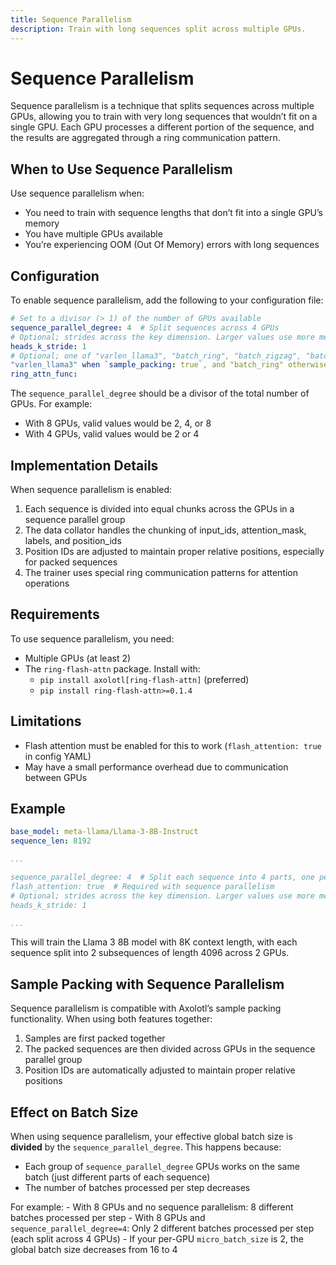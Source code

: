 ```yaml
---
title: Sequence Parallelism
description: Train with long sequences split across multiple GPUs.
---
```


# Sequence Parallelism

Sequence parallelism is a technique that splits sequences across multiple GPUs,
allowing you to train with very long sequences that wouldn't fit on a single GPU. Each
GPU processes a different portion of the sequence, and the results are aggregated
through a ring communication pattern.

## When to Use Sequence Parallelism

Use sequence parallelism when:

- You need to train with sequence lengths that don't fit into a single GPU's memory
- You have multiple GPUs available
- You're experiencing OOM (Out Of Memory) errors with long sequences

## Configuration

To enable sequence parallelism, add the following to your configuration file:

```yaml
# Set to a divisor (> 1) of the number of GPUs available
sequence_parallel_degree: 4  # Split sequences across 4 GPUs
# Optional; strides across the key dimension. Larger values use more memory but should make training faster.
heads_k_stride: 1
# Optional; one of "varlen_llama3", "batch_ring", "batch_zigzag", "batch_stripe". Defaults to
"varlen_llama3" when `sample_packing: true`, and "batch_ring" otherwise.
ring_attn_func:
```

The `sequence_parallel_degree` should be a divisor of the total number of GPUs. For example:

- With 8 GPUs, valid values would be 2, 4, or 8
- With 4 GPUs, valid values would be 2 or 4

## Implementation Details

When sequence parallelism is enabled:

1. Each sequence is divided into equal chunks across the GPUs in a sequence parallel group
2. The data collator handles the chunking of input_ids, attention_mask, labels, and position_ids
3. Position IDs are adjusted to maintain proper relative positions, especially for packed sequences
4. The trainer uses special ring communication patterns for attention operations

## Requirements

To use sequence parallelism, you need:

- Multiple GPUs (at least 2)
- The `ring-flash-attn` package. Install with:
  - `pip install axolotl[ring-flash-attn]` (preferred)
  - `pip install ring-flash-attn>=0.1.4`

## Limitations

- Flash attention must be enabled for this to work (`flash_attention: true` in config YAML)
- May have a small performance overhead due to communication between GPUs

## Example

```yaml
base_model: meta-llama/Llama-3-8B-Instruct
sequence_len: 8192

...

sequence_parallel_degree: 4  # Split each sequence into 4 parts, one per GPU
flash_attention: true  # Required with sequence parallelism
# Optional; strides across the key dimension. Larger values use more memory but should make training faster.
heads_k_stride: 1

...
```

This will train the Llama 3 8B model with 8K context length, with each sequence split
into 2 subsequences of length 4096 across 2 GPUs.

## Sample Packing with Sequence Parallelism

Sequence parallelism is compatible with Axolotl's sample packing functionality. When using both features together:

1. Samples are first packed together
2. The packed sequences are then divided across GPUs in the sequence parallel group
3. Position IDs are automatically adjusted to maintain proper relative positions

## Effect on Batch Size

When using sequence parallelism, your effective global batch size is **divided** by the `sequence_parallel_degree`. This happens because:

- Each group of `sequence_parallel_degree` GPUs works on the same batch (just different parts of each sequence)
- The number of batches processed per step decreases

For example:
- With 8 GPUs and no sequence parallelism: 8 different batches processed per step
- With 8 GPUs and `sequence_parallel_degree=4`: Only 2 different batches processed per step (each split across 4 GPUs)
- If your per-GPU `micro_batch_size` is 2, the global batch size decreases from 16 to 4
